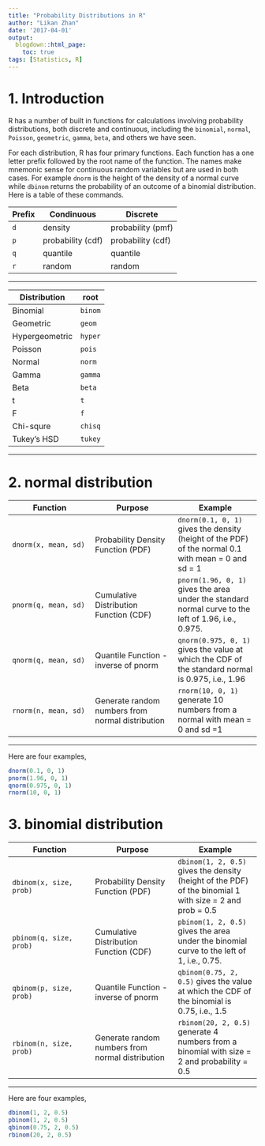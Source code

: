 ```yaml
---
title: "Probability Distributions in R"
author: "Likan Zhan"
date: '2017-04-01'
output:
  blogdown::html_page:
    toc: true
tags: [Statistics, R]
---
```


# 1. Introduction

R has a number of built in functions for calculations involving probability distributions, both discrete and continuous, including the `binomial`, `normal`, `Poisson`, `geometric`, `gamma`, `beta`, and others we have seen.

For each distribution, R has four primary functions. Each function has a one letter prefix followed by the root name of the function. The names make mnemonic sense for continuous random variables but are used in both cases. For example `dnorm` is the height of the density of a normal curve while `dbinom` returns the probability of an outcome of a binomial distribution. Here is a table of these commands.

Prefix | Condinuous | Discrete
-|-|-
`d` | density | probability (pmf)
`p` | probability (cdf) | probability (cdf)
`q` | quantile | quantile
`r` | random | random

----

Distribution | root
-|-
Binomial | `binom`
Geometric | `geom`
Hypergeometric|`hyper`
Poisson | `pois`
Normal | `norm`
Gamma | `gamma`
Beta | `beta`
t | `t`
F | `f`
Chi-squre | `chisq`
Tukey's HSD  | `tukey`

----

# 2. normal distribution

| Function | Purpose | Example |
| --------|--------|-------- |
| `dnorm(x, mean, sd)` | Probability Density Function (PDF) | `dnorm(0.1, 0, 1)` gives the density (height of the PDF) of the normal 0.1 with mean = 0 and sd = 1 |
| `pnorm(q, mean, sd)` | Cumulative Distribution Function (CDF) | `pnorm(1.96, 0, 1)` gives the area under the standard normal curve to the left of 1.96, i.e., 0.975.|
| `qnorm(q, mean, sd)` | Quantile Function - inverse of pnorm | `qnorm(0.975, 0, 1)` gives the value at which the CDF of the standard normal is 0.975, i.e., 1.96 |
| `rnorm(n, mean, sd)` | Generate random numbers from normal distribution | `rnorm(10, 0, 1)` generate 10 numbers from a normal with mean = 0 and sd =1 |

----


Here are four examples,

```r
dnorm(0.1, 0, 1)
pnorm(1.96, 0, 1)
qnorm(0.975, 0, 1)
rnorm(10, 0, 1)
```

# 3. binomial distribution

| Function | Purpose | Example |
| --------|--------|-------- |
| `dbinom(x, size, prob)` | Probability Density Function (PDF) | `dbinom(1, 2, 0.5)` gives the density (height of the PDF) of the binomial 1 with size = 2 and prob = 0.5 |
| `pbinom(q, size, prob)` | Cumulative Distribution Function (CDF) | `pbinom(1, 2, 0.5)` gives the area under the binomial curve to the left of 1, i.e., 0.75.|
| `qbinom(p, size, prob)` | Quantile Function - inverse of pnorm | `qbinom(0.75, 2, 0.5)` gives the value at which the CDF of the binomial is 0.75, i.e., 1.5 |
| `rbinom(n, size, prob)` | Generate random numbers from normal distribution | `rbinom(20, 2, 0.5)` generate 4 numbers from a binomial with size = 2 and probability = 0.5 |

----


Here are four examples,

```r
dbinom(1, 2, 0.5)
pbinom(1, 2, 0.5)
qbinom(0.75, 2, 0.5)
rbinom(20, 2, 0.5)
```
